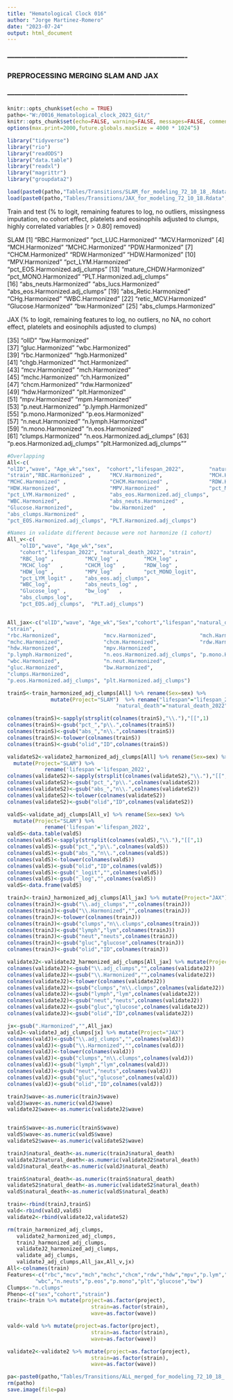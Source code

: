 ```yaml
---
title: "Hematological Clock 016"
author: "Jorge Martinez-Romero"
date: "2023-07-24"
output: html_document
---
```


### ----------------------------------------------------------------------------
### PREPROCESSING MERGING SLAM AND JAX
### ----------------------------------------------------------------------------


```r
knitr::opts_chunk$set(echo = TRUE)
patho<-"W:/0016_Hematological_clock_2023_Git/"
knitr::opts_chunk$set(echo=FALSE, warning=FALSE, messages=FALSE, comment = NA, root.dir = patho, fig.pos = 'H')
options(max.print=2000,future.globals.maxSize = 4000 * 1024^5)

```

```r
library("tidyverse")
library("rio") 
library("readODS")
library("data.table")
library("readxl")
library("magrittr")
library("groupdata2")
```

```r
load(paste0(patho,"Tables/Transitions/SLAM_for_modeling_72_10_18_.Rdata", sep=""))
load(paste0(patho,"Tables/Transitions/JAX_for_modeling_72_10_18.Rdata", sep=""))
```

Train and test (% to logit, remaining features to log, no outliers, missingness 
imputation, no cohort effect, platelets and eosinophils adjusted to clumps,
highly correlated variables [r > 0.80] removed)

SLAM
[1] "RBC.Harmonized"               "pct_LUC.Harmonized"            "MCV.Harmonized"    [4] "MCH.Harmonized"               "MCHC.Harmonized"               "PDW.Harmonized"   [7] "CHCM.Harmonized"              "RDW.Harmonized"                "HDW.Harmonized"   [10] "MPV.Harmonized"              "pct_LYM.Harmonized"            "pct_EOS.Harmonized.adj_clumps"
[13] "mature_CHDW.Harmonized"      "pct_MONO.Harmonized"           "PLT.Harmonized.adj_clumps"    
[16] "abs_neuts.Harmonized"        "abs_lucs.Harmonized"           "abs_eos.Harmonized.adj_clumps"
[19] "abs_Retic.Harmonized"        "CHg.Harmonized"                "WBC.Harmonized"  [22] "retic_MCV.Harmonized"        "Glucose.Harmonized"            "bw.Harmonized"   [25] "abs_clumps.Harmonized"      

JAX (% to logit, remaining features to log, no outliers, no NA,
no cohort effect, platelets and eosinophils adjusted to clumps)

[35] "olID"                        "bw.Harmonized"              
[37] "gluc.Harmonized"             "wbc.Harmonized"             
[39] "rbc.Harmonized"              "hgb.Harmonized"             
[41] "chgb.Harmonized"             "hct.Harmonized"             
[43] "mcv.Harmonized"              "mch.Harmonized"             
[45] "mchc.Harmonized"             "ch.Harmonized"              
[47] "chcm.Harmonized"             "rdw.Harmonized"             
[49] "hdw.Harmonized"              "plt.Harmonized"             
[51] "mpv.Harmonized"              "mpm.Harmonized"             
[53] "p.neut.Harmonized"           "p.lymph.Harmonized"         
[55] "p.mono.Harmonized"           "p.eos.Harmonized"           
[57] "n.neut.Harmonized"           "n.lymph.Harmonized"         
[59] "n.mono.Harmonized"           "n.eos.Harmonized"           
[61] "clumps.Harmonized"           "n.eos.Harmonized.adj_clumps"
[63] "p.eos.Harmonized.adj_clumps" "plt.Harmonized.adj_clumps"" 

```r
#Overlapping
All<-c(
"olID","wave", "Age_wk","sex",  "cohort","lifespan_2022",        "natural_death_2022",              
"strain","RBC.Harmonized" ,      "MCV.Harmonized",               "MCH.Harmonized",
"MCHC.Harmonized" ,              "CHCM.Harmonized" ,             "RDW.Harmonized" ,          
"HDW.Harmonized",                "MPV.Harmonized"  ,             "pct_MONO.Harmonized",
"pct_LYM.Harmonized" ,           "abs_eos.Harmonized.adj_clumps",       
"WBC.Harmonized",                "abs_neuts.Harmonized" ,
"Glucose.Harmonized",            "bw.Harmonized"  ,              
"abs_clumps.Harmonized" ,        
"pct_EOS.Harmonized.adj_clumps", "PLT.Harmonized.adj_clumps")

#Names in validate different because were not harmonize (1 cohort)
All_v<-c(
    "olID","wave", "Age_wk","sex",  
    "cohort","lifespan_2022", "natural_death_2022", "strain",
    "RBC_log" ,          "MCV_log" ,        "MCH_log" ,
    "MCHC_log"   ,       "CHCM_log"  ,      "RDW_log" ,       
    "HDW_log" ,          "MPV_log"  ,       "pct_MONO_logit",
    "pct_LYM_logit" ,    "abs_eos.adj_clumps",
    "WBC_log",           "abs_neuts_log" ,
    "Glucose_log" ,      "bw_log"   ,  
    "abs_clumps_log",
    "pct_EOS.adj_clumps",  "PLT.adj_clumps")


All_jax<-c("olID","wave", "Age_wk","Sex","cohort","lifespan","natural_death",              
"strain", 
"rbc.Harmonized",              "mcv.Harmonized",              "mch.Harmonized",
"mchc.Harmonized",             "chcm.Harmonized",             "rdw.Harmonized",
"hdw.Harmonized",              "mpv.Harmonized",              
"p.lymph.Harmonized",          "n.eos.Harmonized.adj_clumps", "p.mono.Harmonized",
"wbc.Harmonized",              "n.neut.Harmonized",               
"gluc.Harmonized",             "bw.Harmonized", 
"clumps.Harmonized",           
"p.eos.Harmonized.adj_clumps", "plt.Harmonized.adj_clumps")

```


```r
trainS<-train_harmonized_adj_clumps[All] %>% rename(Sex=sex) %>%
              mutate(Project="SLAM")  %>% rename("lifespan"="lifespan_2022",
                                   "natural_death"="natural_death_2022")

colnames(trainS)<-sapply(strsplit(colnames(trainS),"\\."),"[[",1)
colnames(trainS)<-gsub("pct_","p\\.",colnames(trainS))
colnames(trainS)<-gsub("abs_","n\\.",colnames(trainS))
colnames(trainS)<-tolower(colnames(trainS))
colnames(trainS)<-gsub("olid","ID",colnames(trainS))

validateS2<-validate2_harmonized_adj_clumps[All] %>% rename(Sex=sex) %>% 
  mutate(Project="SLAM") %>% 
            rename('lifespan'='lifespan_2022',                                                                        'natural_death'='natural_death_2022')
colnames(validateS2)<-sapply(strsplit(colnames(validateS2),"\\."),"[[",1)
colnames(validateS2)<-gsub("pct_","p\\.",colnames(validateS2))
colnames(validateS2)<-gsub("abs_","n\\.",colnames(validateS2))
colnames(validateS2)<-tolower(colnames(validateS2))
colnames(validateS2)<-gsub("olid","ID",colnames(validateS2))
```


```r
valdS<-validate_adj_clumps[All_v] %>% rename(Sex=sex) %>% 
  mutate(Project="SLAM") %>% 
            rename('lifespan'='lifespan_2022',                                                                        'natural_death'='natural_death_2022')
valdS<-data.table(valdS)
colnames(valdS)<-sapply(strsplit(colnames(valdS),"\\."),"[[",1)
colnames(valdS)<-gsub("pct_","p\\.",colnames(valdS))
colnames(valdS)<-gsub("abs_","n\\.",colnames(valdS))
colnames(valdS)<-tolower(colnames(valdS))
colnames(valdS)<-gsub("olid","ID",colnames(valdS))
colnames(valdS)<-gsub("_logit","",colnames(valdS))
colnames(valdS)<-gsub("_log","",colnames(valdS))
valdS<-data.frame(valdS)
```


```r
trainJ<-trainJ_harmonized_adj_clumps[All_jax] %>% mutate(Project="JAX") 
colnames(trainJ)<-gsub("\\.adj_clumps","",colnames(trainJ))
colnames(trainJ)<-gsub("\\.Harmonized","",colnames(trainJ))
colnames(trainJ)<-tolower(colnames(trainJ))
colnames(trainJ)<-gsub("clumps","n\\.clumps",colnames(trainJ))
colnames(trainJ)<-gsub("lymph","lym",colnames(trainJ))
colnames(trainJ)<-gsub("neut","neuts",colnames(trainJ))
colnames(trainJ)<-gsub("gluc","glucose",colnames(trainJ))
colnames(trainJ)<-gsub("olid","ID",colnames(trainJ))

validateJ2<-validateJ2_harmonized_adj_clumps[All_jax] %>% mutate(Project="JAX") 
colnames(validateJ2)<-gsub("\\.adj_clumps","",colnames(validateJ2))
colnames(validateJ2)<-gsub("\\.Harmonized","",colnames(validateJ2))
colnames(validateJ2)<-tolower(colnames(validateJ2))
colnames(validateJ2)<-gsub("clumps","n\\.clumps",colnames(validateJ2))
colnames(validateJ2)<-gsub("lymph","lym",colnames(validateJ2))
colnames(validateJ2)<-gsub("neut","neuts",colnames(validateJ2))
colnames(validateJ2)<-gsub("gluc","glucose",colnames(validateJ2))
colnames(validateJ2)<-gsub("olid","ID",colnames(validateJ2))

jx<-gsub(".Harmonized","",All_jax)
valdJ<-validateJ_adj_clumps[jx] %>% mutate(Project="JAX") 
colnames(valdJ)<-gsub("\\.adj_clumps","",colnames(valdJ))
colnames(valdJ)<-gsub("\\.Harmonized","",colnames(valdJ))
colnames(valdJ)<-tolower(colnames(valdJ))
colnames(valdJ)<-gsub("clumps","n\\.clumps",colnames(valdJ))
colnames(valdJ)<-gsub("lymph","lym",colnames(valdJ))
colnames(valdJ)<-gsub("neut","neuts",colnames(valdJ))
colnames(valdJ)<-gsub("gluc","glucose",colnames(valdJ))
colnames(valdJ)<-gsub("olid","ID",colnames(valdJ))
```


```r
trainJ$wave<-as.numeric(trainJ$wave)
valdJ$wave<-as.numeric(valdJ$wave)
validateJ2$wave<-as.numeric(validateJ2$wave)


trainS$wave<-as.numeric(trainS$wave)
valdS$wave<-as.numeric(valdS$wave)
validateS2$wave<-as.numeric(validateS2$wave)

```


```r
trainJ$natural_death<-as.numeric(trainJ$natural_death)
validateJ2$natural_death<-as.numeric(validateJ2$natural_death)
valdJ$natural_death<-as.numeric(valdJ$natural_death)

trainS$natural_death<-as.numeric(trainS$natural_death)
validateS2$natural_death<-as.numeric(validateS2$natural_death)
valdS$natural_death<-as.numeric(valdS$natural_death)
```


```r
train<-rbind(trainJ,trainS)
vald<-rbind(valdJ,valdS)
validate2<-rbind(validateJ2,validateS2)

```


```r
rm(train_harmonized_adj_clumps,
   validate2_harmonized_adj_clumps,
   trainJ_harmonized_adj_clumps,
   validateJ2_harmonized_adj_clumps,
   validate_adj_clumps,
   validateJ_adj_clumps,All_jax,All_v,jx)
All<-colnames(train)
Features<-c("rbc","mcv","mch","mchc","chcm","rdw","hdw","mpv","p.lym","n.eos",        
         "wbc","n.neuts","p.eos","p.mono","plt","glucose","bw") 
Clumps<-"n.clumps"
Pheno<-c("sex","cohort","strain")
train<-train %>% mutate(project=as.factor(project),
                           strain=as.factor(strain),
                           wave=as.factor(wave))

vald<-vald %>% mutate(project=as.factor(project),
                           strain=as.factor(strain),
                           wave=as.factor(wave))

validate2<-validate2 %>% mutate(project=as.factor(project),
                           strain=as.factor(strain),
                           wave=as.factor(wave))
```


```r
pa<-paste0(patho,"Tables/Transitions/ALL_merged_for_modeling_72_10_18_.Rdata",sep="")
rm(patho)
save.image(file=pa)

```



